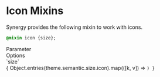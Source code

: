 
<Meta title="Docs/Developers/Mixins/Icons"/>

# Icon Mixins

Synergy provides the following mixin to work with icons.

```css
@mixin icon {size};
```

<div className="table margin-top">
    <div>
        <div>Parameter</div>
        <div>Options</div>
    </div>
    <div>
        <div>`size`</div>
        <div>{ Object.entries(theme.semantic.size.icon).map(([k, v]) => <Code k={k} value={v} url="/?path=/docs/docs-developers-tokens-icon--docs"/>) }</div>
    </div>
</div>